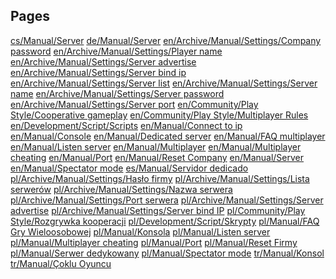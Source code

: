 
== Pages ==
[[cs/Manual/Server]]
[[de/Manual/Server]]
[[en/Archive/Manual/Settings/Company password]]
[[en/Archive/Manual/Settings/Player name]]
[[en/Archive/Manual/Settings/Server advertise]]
[[en/Archive/Manual/Settings/Server bind ip]]
[[en/Archive/Manual/Settings/Server list]]
[[en/Archive/Manual/Settings/Server name]]
[[en/Archive/Manual/Settings/Server password]]
[[en/Archive/Manual/Settings/Server port]]
[[en/Community/Play Style/Cooperative gameplay]]
[[en/Community/Play Style/Multiplayer Rules]]
[[en/Development/Script/Scripts]]
[[en/Manual/Connect to ip]]
[[en/Manual/Console]]
[[en/Manual/Dedicated server]]
[[en/Manual/FAQ multiplayer]]
[[en/Manual/Listen server]]
[[en/Manual/Multiplayer]]
[[en/Manual/Multiplayer cheating]]
[[en/Manual/Port]]
[[en/Manual/Reset Company]]
[[en/Manual/Server]]
[[en/Manual/Spectator mode]]
[[es/Manual/Servidor dedicado]]
[[pl/Archive/Manual/Settings/Hasło firmy]]
[[pl/Archive/Manual/Settings/Lista serwerów]]
[[pl/Archive/Manual/Settings/Nazwa serwera]]
[[pl/Archive/Manual/Settings/Port serwera]]
[[pl/Archive/Manual/Settings/Server advertise]]
[[pl/Archive/Manual/Settings/Server bind IP]]
[[pl/Community/Play Style/Rozgrywka kooperacji]]
[[pl/Development/Script/Skrypty]]
[[pl/Manual/FAQ Gry Wieloosobowej]]
[[pl/Manual/Konsola]]
[[pl/Manual/Listen server]]
[[pl/Manual/Multiplayer cheating]]
[[pl/Manual/Port]]
[[pl/Manual/Reset Firmy]]
[[pl/Manual/Serwer dedykowany]]
[[pl/Manual/Spectator mode]]
[[tr/Manual/Konsol]]
[[tr/Manual/Çoklu Oyuncu]]
